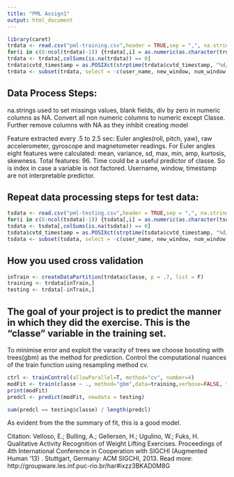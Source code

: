 ```yaml
---
title: "PML Assign1"
output: html_document
---
```




```r
library(caret)
trdata <- read.csv("pml-training.csv",header = TRUE,sep = ",", na.strings=c("#DIV/0!") )
for(i in c(8:ncol(trdata)-1)) {trdata[,i] = as.numeric(as.character(trdata[,i]))}
trdata <- trdata[,colSums(is.na(trdata)) == 0]
trdata$cvtd_timestamp = as.POSIXct(strptime(trdata$cvtd_timestamp, "%d/%m/%Y %H:%M"))
trdata <- subset(trdata, select = -c(user_name, new_window, num_window, raw_timestamp_part_1, raw_timestamp_part_2))
```

## Data Process Steps:
na.strings used to set missings values, blank fields, div by zero in numeric columns as NA.
Convert all non numeric columns to numeric except Classe.
Further remove columns with NA as they inhibit creating model

Feature extracted every .5 to 2.5 sec: Euler angles(roll, pitch, yaw), raw accelerometer, gyroscope and magnetometer readings.
For Euler angles eight features were calculated: mean, variance, sd, max, min, amp, kurtosis, skewness.
Total features: 96.
Time could be a useful predictor of classe. So is index in case a variable is not factored.
Username, window, timestamp are not interpretable predictor.

## Repeat data processing steps for test data:

```r
tsdata <- read.csv("pml-testing.csv",header = TRUE,sep = ",", na.strings=c("#DIV/0!") )
for(i in c(8:ncol(tsdata)-1)) {tsdata[,i] = as.numeric(as.character(tsdata[,i]))}
tsdata <- tsdata[,colSums(is.na(tsdata)) == 0]
tsdata$cvtd_timestamp = as.POSIXct(strptime(tsdata$cvtd_timestamp, "%d/%m/%Y %H:%M"))
tsdata <- subset(tsdata, select = -c(user_name, new_window, num_window, raw_timestamp_part_1, raw_timestamp_part_2))
```
## How you used cross validation

```r
inTrain <- createDataPartition(trdata$classe, p = .7, list = F)
training <- trdata[inTrain,]
testing <- trdata[-inTrain,]
```

## The goal of your project is to predict the manner in which they did the exercise. This is the "classe" variable in the training set.

To minimise error and exploit the varacity of trees we choose boosting with trees(gbm) as the method for prediction.
Control the computational nuances of the train function using resampling method cv.
```r
ctrl <- trainControl(allowParallel=T, method="cv", number=4)
modFit <- train(classe ~ ., method="gbm",data=training,verbose=FALSE, trControl=ctrl)
print(modFit)
predcl <- predict(modFit, newdata = testing)

sum(predcl == testing$classe) / length(predcl)
```


As evident from the the summary of fit, this is a good model.



Citation:
Velloso, E.; Bulling, A.; Gellersen, H.; Ugulino, W.; Fuks, H. Qualitative Activity Recognition of Weight Lifting Exercises. Proceedings of 4th International Conference in Cooperation with SIGCHI (Augmented Human '13) . Stuttgart, Germany: ACM SIGCHI, 2013. Read more: http://groupware.les.inf.puc-rio.br/har#ixzz3BKAD0M8G
